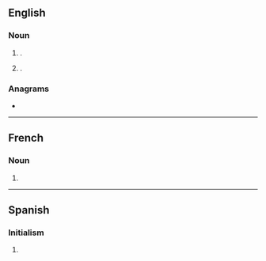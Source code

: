 {{also|toc|toć|tóc|tộc|тос|төҫ}}
==English==
{{wikipedia}}

===Noun===
{{en-noun}}

# {{lb|en|initialism}} {{l|en|table of contents|Table of contents}}.
# {{lb|en|UK|rail transport|initialism}} {{l|en|train operating company|Train operating company}}.

===Anagrams===
* {{anagrams|en|CTO|OCT|OTC|Oct|Oct.|TCO|cot|oct|oct-}}

----

==French==

===Noun===
{{fr-noun|m|TOC}}

# {{acronym of|trouble obsessionnel compulsif|lang=fr}}

----

==Spanish==

===Initialism===
{{rfc-header|Initialism}}
{{head|es|initialism}}

# {{initialism of|trastorno obsesivo-compulsivo|'''T'''rastorno '''o'''bsesivo-'''c'''ompulsivo|lang=es}}